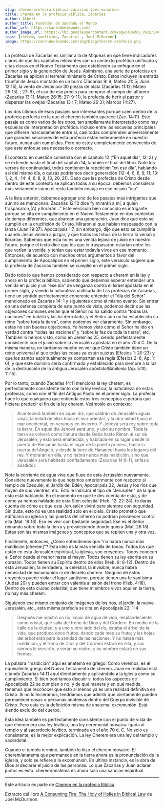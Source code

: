 ```yaml
---
slug: cherem-profecia-biblica-zacarias-joel-mcdurmon
title: Cherem en la profecia Biblica, Zacarías
author: Albert
author_title: Fundador de Sanando el Mundo
author_url: https://sanandoelmundo.com/
author_image_url: https://lh3.googleusercontent.com/ogw/ADGmqu_V6iQnJvuIOUFQJ8ebZQW6vvBd8lk0fipmF92Z
tags: [cherem, santisimo, Zacarías , Joel McDurmon]
image: https://sanandoelmundo.com/img/blog/cherem-profecia.png
---
```




<Redirect to="/articles/cherem-en-la-profecia-biblica" />


La profecía de Zacarías es similar a la de Miqueas en que tiene indicadores claros de que los capítulos relevantes son un contexto profético unificado y citas claras en el Nuevo Testamento que establecen su enfoque en el primer siglo y la generación de Jesús. Asimismo, una serie de profecías en Zacarías se aplican al terrenal ministerio de Cristo. Estos incluyen la entrada triunfal de Jesús montado en un burro (Zacarías 9: 9; Mateo 21: 5; Juan 12:15), la venta de Jesús por 30 piezas de plata (Zacarías 11:12; Mateo 26:15). ; 27: 9), el uso de ese precio para comprar el campo del alfarero (Zacarías 13:11; Mateo 26:15; 27: 9-11), la profecía de herir al pastor y dispersar las ovejas (Zacarías 13 : 7; Mateo 26:31; Marcos 14:27).

<!--truncate-->

Los dos últimos de esos pasajes son interesantes porque caen dentro de la profecía perfecta en la que el cherem también aparece (Zac. 14:11). Este pasaje es como varios de los otros, tan ampliamente interpretado como hay escuelas de interpretación profética. Incluso entre las escuelas principales que difieren marcadamente entre sí, casi todas comprenden universalmente que grandes secciones de esta profecía están enteramente en nuestro futuro, nunca aún cumplidas. Pero no estoy completamente convencido de que este enfoque sea necesario o correcto.

El contexto en cuestión comienza con el capítulo 12 (“En aquel día”, 12: 3) y se extiende hasta el final del capítulo 14, también el final del libro. Note los versos de continuidad, todos contienen la repetición “en ese día”, hablando así del mismo día, o quizás podríamos decir generación (12: 4, 6, 8, 9, 11; 13: 1, 2, 4 ; 14: 4, 6, 8, 9, 13, 20, 21). Dado que las profecías de Cristo desde dentro de este contexto se aplican todas a su época, debemos considerar más seriamente cómo el resto también encaja en ese mismo “día”.

A la lista anterior, debemos agregar uno de los pasajes más intrigantes que aún no se mencionan. Zacarías 12:10 dice “y mirarán a mí, a quien traspasaron,(A) y llorarán..." Este versículo bien conocido es intrigante porque se cita en cumplimiento en el Nuevo Testamento en dos contextos de tiempo diferentes, que abarcan una generación. Juan dice que esto se cumplió en la crucifixión de Cristo. Miraron al que habían traspasado con la lanza (Juan 19:37). Apocalipsis 1:7, sin embargo, dijo que esto se cumpliría cuando Jesús viniera a juzgar, y que todas las tribus de la tierra lo verían y llorarían. Sabemos que esta no es una venida lejana de juicio en nuestro futuro, porque el texto dice que los que lo traspasaron estarían entre los que verían la venida, y tenían que estar todavía vivos en ese momento. Entonces, de acuerdo con muchos otros argumentos a favor del cumplimiento de Apocalipsis en el primer siglo, este versículo sugiere que la profecía de Zacarías también se cumplió en el primer siglo.

Dado todo lo que hemos considerado con respecto a cherem en la ley y ahora en la profecía bíblica, sabiendo que debemos esperar entender una venida en juicio y un “ese día” de venganza contra el Israel apóstata en el primer siglo, y viendo la naturaleza unificada de Las profecías de Zacarías, tiene un sentido perfectamente coherente entender el "día del Señor" mencionado en Zacarías 14: 1 y siguientes como el mismo evento. Sin entrar en una defensa completa de este punto de vista, podemos decir que las objeciones comunes serían que el Señor no ha salido contra “todas las naciones” en batalla y las ha derrotado, y el Señor aún no ha establecido su reino “sobre toda la tierra”, como podemos ver claramente. Sin embargo, estas no son buenas objeciones. Ya hemos visto cómo el Señor ha ido en verdad contra “todas las naciones” y “sobre la faz de toda la tierra”, etc. También lo hemos visto, como en Jeremías 25, siendo perfectamente consistente con el juicio sobre la Jerusalén apóstata en el año 70 d.C. De la misma manera, no tardamos mucho en ver que Cristo también tiene un reino universal al que todas las cosas ya están sujetas (Efesios 1: 20-23) y que los santos espiritualmente ya comparten esa regla (Efesios 2: 6; Ap. 1: 6), y que este dominio sería confirmado y establecido para siempre a la luz de la destrucción de la antigua Jerusalén apóstata/Babilonia (Ap. 5:10; 11:15).

Por lo tanto, cuando Zacarías 14:11 menciona la ley cherem, es perfectamente consistente tanto con la ley levítica, la naturaleza de estas profecías, como con el fin del Antiguo Pacto en el primer siglo. La profecía hace lo que cualquiera que entienda estos tres conceptos esperaría que hiciera: predecir el fin de la ley cherem. Veámoslo en contexto:

> Acontecerá también en aquel día, que saldrán de Jerusalén aguas vivas, la mitad de ellas hacia el mar oriental, y la otra mitad hacia el mar occidental, en verano y en invierno. Y Jehová será rey sobre toda la tierra. En aquel día Jehová será uno, y uno su nombre. Toda la tierra se volverá como llanura desde Geba hasta Rimón al sur de Jerusalén; y ésta será enaltecida, y habitada en su lugar desde la puerta de Benjamín hasta el lugar de la puerta primera, hasta la puerta del Angulo, y desde la torre de Hananeel hasta los lagares del rey. Y morarán en ella, y no habrá nunca más maldición, sino que Jerusalén será habitada confiadamente (Zacarías 14:8-11, énfasis añadido).

Note la corriente de agua viva que fluye de esta Jerusalén nuevamente. Considere nuevamente lo que notamos anteriormente con respecto al templo de Ezequiel, el Jardín del Edén, Apocalipsis 22, Jesús y los ríos que fluyen de sus vientres, etc. Esto le indicará el tipo de "Jerusalén" de la que esto está hablando. En el momento en que te des cuenta de esto, y de cómo ya hemos hablado de esta Sión celestial (Heb. 12: 22-24), te darás cuenta de cómo es que esta Jerusalén vivirá para siempre con seguridad. Sin duda, esto no es una realidad solo en el cielo. Cristo prometió que edificaría su iglesia y las puertas del infierno no podrían prevalecer contra ella (Mat. 16:18). Eso es vivir con bastante seguridad. Ese es el Señor reinando sobre toda la tierra y prevaleciendo donde quiera (Mat. 28:18). Estas son las mismas imágenes y conceptos que se repiten una y otra vez.

Finalmente, entonces, ¿Cómo entendemos que "no habrá nunca más maldición [cherem]"? Esta idea es la más sencilla de todas. Todos los que están en esta Jerusalén espiritual, la iglesia, son creyentes. Todos conocen al Señor desde el menor hasta el mayor. Todos tienen su ley escrita en su corazón. Todos tienen su Espíritu dentro de ellos (Heb. 8: 8-12). Dentro de esta Jerusalén, la verdadera, la celestial, la invisible, nunca habrá necesidad de excomunión ni de decreto cherem. Ninguno de estos creyentes puede violar el lugar santísimo, porque tienen una fe santísima (Judas 20) y pueden entrar con valentía al salón del trono (Heb. 4:16). Dentro de esta ciudad celestial, que tiene miembros vivos aquí en la tierra, no hay más cherem.

Siguiendo ese mismo conjunto de imágenes de los ríos, el jardín, la nueva Jerusalén, etc., esta misma profecía se cita en Apocalipsis 22: 1-4:

> Después me mostró un río limpio de agua de vida, resplandeciente como cristal, que salía del trono de Dios y del Cordero. En medio de la calle de la ciudad, y a uno y otro lado del río, estaba el árbol de la vida, que produce doce frutos, dando cada mes su fruto; y las hojas del árbol eran para la sanidad de las naciones. Y no habrá más maldición; y el trono de Dios y del Cordero estará en ella, y sus siervos le servirán, y verán su rostro, y su nombre estará en sus frentes.

La palabra "maldición" aquí es anatema en griego. Como veremos, es el equivalente griego del Nuevo Testamento de cherem. Juan en realidad está citando Zacarías 14:11 aquí directamente y aplicándolo a la iglesia como su cumplimiento. Si bien podríamos discutir si todos los aspectos de Apocalipsis 22 se cumplen o no, y de qué manera y en qué medida, tenemos que reconocer que esto al menos ya es una realidad definitiva en Cristo. Si no lo hiciéramos, tendríamos que admitir que ciertamente pueden permanecer cosas o personas anatemas dentro del Cuerpo invisible de Cristo. Pero esta es la definición misma de anatema: excomunión. Está siendo excluido del cuerpo.

Esta idea también es perfectamente consistente con el punto de vista de que cherem era una ley levítica, una ley ceremonial mosaica ligada al templo y al sacerdocio levítico, terminada en el año 70 d. C. No solo es consistente, es la mejor explicación. La ley Cherem era una ley del templo y sacerdotal.

Cuando el templo terminó, también lo hizo el cherem mosaico. El cherem/anatema que permanece en la tierra ahora es la pronunciación de la iglesia, y solo se refiere a la excomunión. En última instancia, es la obra de Dios al declarar el juicio de las personas. Lo que Zacarías y Juan aclaran juntos es esto: cherem/anatema es ahora solo una sanción espiritual.

------------

Este artículo es parte de [Cherem en la profecia Biblica](/blog/cherem-profecia-biblica-joel-mcdurmon).

<div className="alert alert--secondary" role="info">
  Extracto del libro <a href="https://www.amazon.com/Consuming-Fire-Holy-Holies-Biblical/dp/1078311242">A Consuming Fire: The Holy of Holies in Biblical Law</a> de Joel McDurmon.
</div>